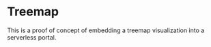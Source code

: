 
# Treemap

This is a proof of concept of embedding a treemap visualization into a serverless portal.

<Treemap />

